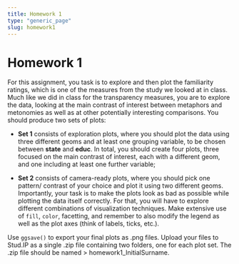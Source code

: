 ```yaml
---
title: Homework 1
type: "generic_page"
slug: homework1
---
```


# Homework 1

For this assignment, you task is to explore and then plot the familiarity ratings, which is one of the measures from the study we looked at in class. Much like we did in class for the transparency measures, you are to explore the data, looking at the main contrast of interest between metaphors and metonomies as well as at other potentially interesting comparisons. You should produce two sets of plots: 

* **Set 1** consists of exploration plots, where you should plot the data using three different geoms and at least one grouping variable, to be chosen between **state** and **educ**. In total, you should create four plots, three focused on the main contrast of interest, each with a different geom, and one including at least one further variable;

* **Set 2** consists of camera-ready plots, where you should pick one pattern/ contrast of your choice and plot it using two different geoms. Importantly, your task is to make the plots look as bad as possible while plotting the data itself correctly. For that, you will have to explore different combinations of visualization techniques. Make extensive use of `fill`, `color`, facetting, and remember to also modify the legend as well as the plot axes (think of labels, ticks, etc.).

Use `ggsave()` to export your final plots as .png files. Upload your files to Stud.IP as a single .zip file containing two folders, one for each plot set. The .zip file should be named > homework1_InitialSurname.
